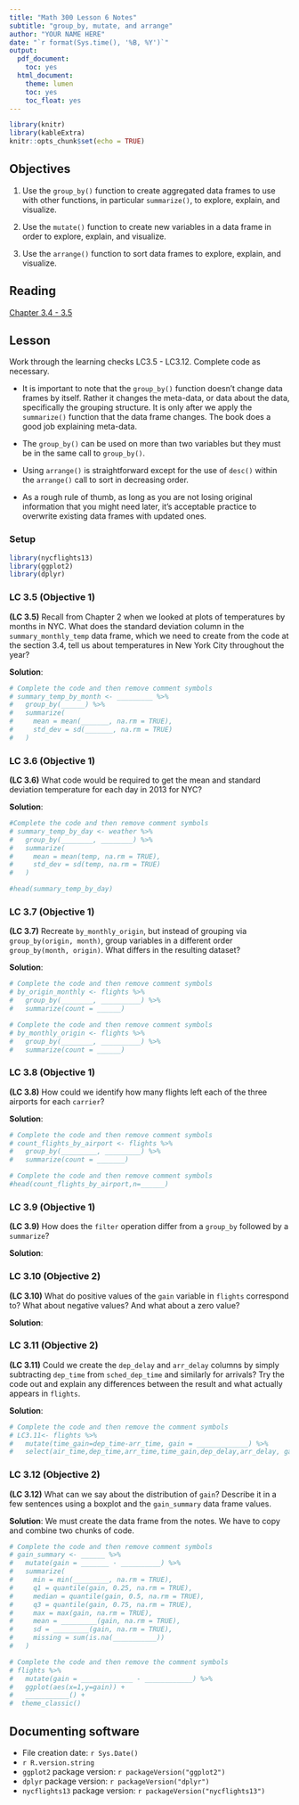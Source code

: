 ```yaml
---
title: "Math 300 Lesson 6 Notes"
subtitle: "group_by, mutate, and arrange"
author: "YOUR NAME HERE"
date: "`r format(Sys.time(), '%B, %Y')`"
output:
  pdf_document:
    toc: yes
  html_document:
    theme: lumen
    toc: yes
    toc_float: yes
---
```



```r
library(knitr)
library(kableExtra)
knitr::opts_chunk$set(echo = TRUE)
```

## Objectives

1. Use the `group_by()` function to create aggregated data frames to use with other functions, in particular `summarize()`, to explore, explain, and visualize. 

2. Use the `mutate()` function to create new variables in a data frame in order to explore, explain, and visualize.

3. Use the `arrange()` function to sort data frames to explore, explain, and visualize. 

## Reading 

[Chapter 3.4 - 3.5](https://moderndive.com/3-wrangling.html#groupby)

## Lesson 

Work through the learning checks LC3.5 - LC3.12. Complete code as necessary.

+ It is important to note that the `group_by()` function doesn’t change data frames by itself. Rather it changes the meta-data, or data about the data, specifically the grouping structure. It is only after we apply the `summarize()` function that the data frame changes. The book does a good job explaining meta-data.

+ The `group_by()` can be used on more than two variables but they must be in the same call to `group_by()`. 

+ Using `arrange()` is straightforward except for the use of `desc()` within the `arrange()` call to sort in decreasing order. 

+ As a rough rule of thumb, as long as you are not losing original information that you might need later, it’s acceptable practice to overwrite existing data frames with updated ones.

### Setup  

```r
library(nycflights13)
library(ggplot2)
library(dplyr)
```


### LC 3.5 (Objective 1)

**(LC 3.5)** Recall from Chapter 2 when we looked at plots of temperatures by months in NYC. What does the standard deviation column in the `summary_monthly_temp` data frame, which we need to create from the code at the section 3.4, tell us about temperatures in New York City throughout the year?

**Solution**: 

```r
# Complete the code and then remove comment symbols
# summary_temp_by_month <- _________ %>%
#   group_by(______) %>%
#   summarize(
#     mean = mean(_______, na.rm = TRUE),
#     std_dev = sd(_______, na.rm = TRUE)
#   )
```




### LC 3.6 (Objective 1)

**(LC 3.6)** What code would be required to get the mean and standard deviation temperature for each day in 2013 for NYC?

**Solution**: 

```r
#Complete the code and then remove comment symbols
# summary_temp_by_day <- weather %>%
#   group_by(________, ________) %>%
#   summarize(
#     mean = mean(temp, na.rm = TRUE),
#     std_dev = sd(temp, na.rm = TRUE)
#   )
```


```r
#head(summary_temp_by_day)
```



### LC 3.7 (Objective 1)

**(LC 3.7)** Recreate `by_monthly_origin`, but instead of grouping via `group_by(origin, month)`, group variables in a different order `group_by(month, origin)`. What differs in the resulting dataset?

**Solution**: 

```r
# Complete the code and then remove comment symbols
# by_origin_monthly <- flights %>% 
#   group_by(________, __________) %>% 
#   summarize(count = ______)
```

```r
# Complete the code and then remove comment symbols
# by_monthly_origin <- flights %>%
#   group_by(________, __________) %>% 
#   summarize(count = ______) 
```



### LC 3.8 (Objective 1)

**(LC 3.8)** How could we identify how many flights left each of the three airports for each `carrier`?

**Solution**: 

```r
# Complete the code and then remove comment symbols
# count_flights_by_airport <- flights %>%
#   group_by(_________, _________) %>%
#   summarize(count = _______)
```

```r
# Complete the code and then remove comment symbols
#head(count_flights_by_airport,n=______)
```


### LC 3.9 (Objective 1)

**(LC 3.9)** How does the `filter` operation differ from a `group_by` followed by a `summarize`?

**Solution**: 






### LC 3.10 (Objective 2)

**(LC 3.10)** What do positive values of the `gain` variable in `flights` correspond to?  What about negative values?  And what about a zero value?

**Solution**: 






### LC 3.11 (Objective 2)

**(LC 3.11)** Could we create the `dep_delay` and `arr_delay` columns by simply subtracting `dep_time` from `sched_dep_time` and similarly for arrivals?  Try the code out and explain any differences between the result and what actually appears in `flights`.

**Solution**: 

```r
# Complete the code and then remove the comment symbols 
# LC3.11<- flights %>%
#   mutate(time_gain=dep_time-arr_time, gain = _____________) %>%
#   select(air_time,dep_time,arr_time,time_gain,dep_delay,arr_delay, gain)
```


### LC 3.12 (Objective 2)

**(LC 3.12)** What can we say about the distribution of `gain`?  Describe it in a few sentences using a boxplot and the `gain_summary` data frame values.

**Solution**: We must create the data frame from the notes. We have to copy and combine two chunks of code.

```r
# Complete the code and then remove comment symbols
# gain_summary <- ______ %>%
#   mutate(gain = _______ - __________) %>%
#   summarize(
#     min = min(_________, na.rm = TRUE),
#     q1 = quantile(gain, 0.25, na.rm = TRUE),
#     median = quantile(gain, 0.5, na.rm = TRUE),
#     q3 = quantile(gain, 0.75, na.rm = TRUE),
#     max = max(gain, na.rm = TRUE),
#     mean = _________(gain, na.rm = TRUE),
#     sd = _________(gain, na.rm = TRUE),
#     missing = sum(is.na(___________))
#   )
```


```r
# Complete the code and then remove the comment symbols
# flights %>%
#   mutate(gain = _____________ - ____________) %>%
#   ggplot(aes(x=1,y=gain)) +
#   ___________() +
#  theme_classic()
```



## Documenting software 

  * File creation date: `r Sys.Date()`
  * `r R.version.string`
  * `ggplot2` package version: `r packageVersion("ggplot2")`
  * `dplyr` package version: `r packageVersion("dplyr")`
  * `nycflights13` package version: `r packageVersion("nycflights13")`
